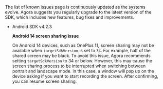 <PlatformWrapper platform="android">

The list of known issues page is continuously updated as the systems evolve. Agora suggests you regularly upgrade to the latest version of the SDK, which includes new features, bug fixes and improvements.

- Android SDK v4.2.3

    **Android 14 screen sharing issue**

    On Android 14 devices, such as OnePlus 11, screen sharing may not be available when `targetSdkVersion` is set to `34`. For example, half of the shared screen may be black. To avoid this issue, Agora recommends setting `targetSdkVersion` to 34 or below. However, this may cause the screen sharing process to be interrupted when switching between portrait and landscape mode. In this case, a window will pop up on the device asking if you want to start recording the screen. After confirming, you can resume screen sharing.
</PlatformWrapper>
